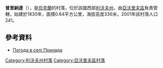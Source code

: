 {{coord|50|10|8|N|23|31|44|E|scale:100000|display=title}}

'''普里納達'''（{{lang-uk|Принада}}），是[[烏克蘭|烏克蘭]]的村落，位於該國西部[[利沃夫州|利沃夫州]]，由[[亞沃里夫區|亞沃里夫區]]負責管轄，始建於1830年，面積0.64平方公里，海拔高度336米，2001年該村落人口241。

==參考資料==
* [http://weather.in.ua/ua/l'vovskaja/21620 Погода в селі Принада] {{Wayback|url=http://weather.in.ua/ua/l%27vovskaja/21620 |date=20111221150201 }}

{{DEFAULTSORT:Принада}}
[[Category:利沃夫州村落|Category:利沃夫州村落]]
[[Category:亞沃里夫區村落|Category:亞沃里夫區村落]]


{{Lviv-geo-stub}}